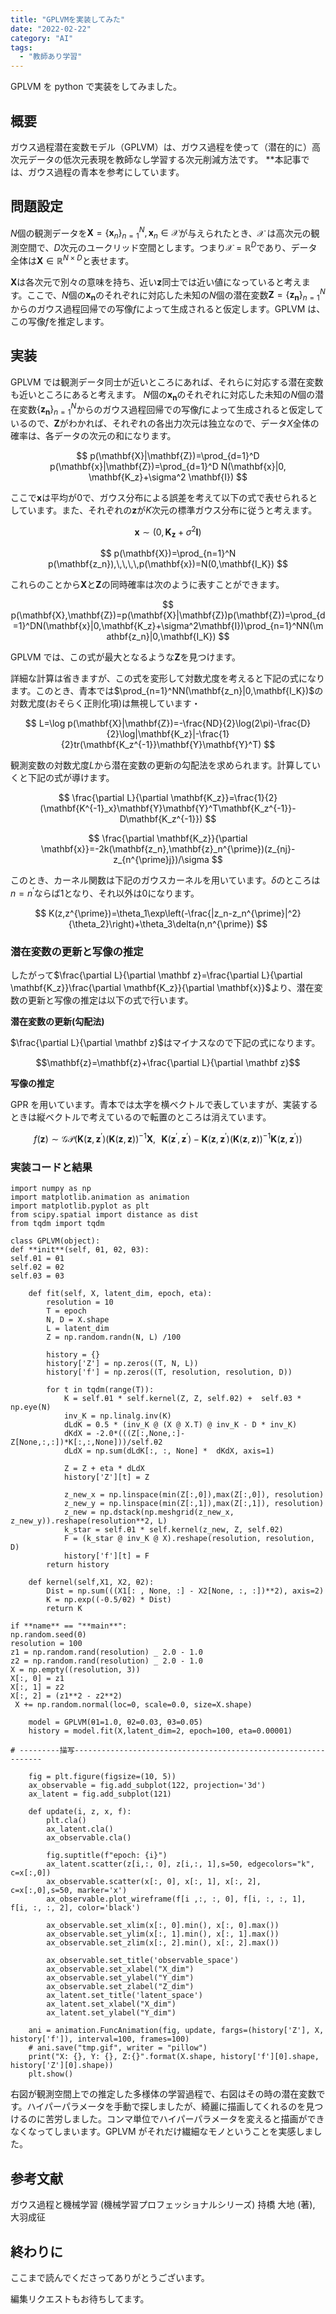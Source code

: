 ```yaml
---
title: "GPLVMを実装してみた"
date: "2022-02-22"
category: "AI"
tags:
  - "教師あり学習"
---
```


GPLVM を python で実装をしてみました。

## 概要

ガウス過程潜在変数モデル（GPLVM）は、ガウス過程を使って（潜在的に）高次元データの低次元表現を教師なし学習する次元削減方法です。
\*\*本記事では、ガウス過程の青本を参考にしています。

## 問題設定

$N$個の観測データを$\mathbf X = \{\mathbf x_n \}^N_{n=1},  \mathbf x_n \in \mathcal X$が与えられたとき、$\mathcal{X}$ は高次元の観測空間で、$D$次元のユークリッド空間とします。つまり$\mathcal X = \mathbb R^D$であり、データ全体は$\mathbf X \in \mathbb R^{N \times D}$と表せます。

$\mathbf{X}$は各次元で別々の意味を持ち、近い$\mathbf{z}$同士では近い値になっていると考えます。ここで、$N$個の$\mathbf{x_n}$のそれぞれに対応した未知の$N$個の潜在変数$\mathbf{Z}=\{\mathbf{z_n}\}^N_{n=1}$からのガウス過程回帰での写像$f$によって生成されると仮定します。GPLVM は、この写像$f$を推定します。

<ArticleImageGifMovie
  path="/posts/machineLearning/ml3-1.jpg"
  alt="gplvm問題設定"
/>

## 実装

GPLVM では観測データ同士が近いところにあれば、それらに対応する潜在変数も近いところにあると考えます。
$N$個の$\mathbf{x_n}$のそれぞれに対応した未知の$N$個の潜在変数$\{\mathbf{z_n}\}^N_{n=1}$からのガウス過程回帰での写像$f$によって生成されると仮定しているので、$\mathbf{Z}$がわかれば、それぞれの各出力次元は独立なので、データ$X$全体の確率は、各データの次元の和になります。

$$
p(\mathbf{X}|\mathbf{Z})=\prod_{d=1}^D p(\mathbf{x}|\mathbf{Z})=\prod_{d=1}^D N(\mathbf{x}|0, \mathbf{K_z}+\sigma^2 \mathbf{I})
$$

ここで$\mathbf{x}$は平均が$0$で、ガウス分布による誤差を考えて以下の式で表せられるとしています。また、それぞれの$\mathbf{z}$が$K$次元の標準ガウス分布に従うと考えます。

$$
\mathbf{x} \sim (0,\mathbf{K_z}+\sigma^2\mathbf{I})
$$

$$
p(\mathbf{X})=\prod_{n=1}^N p(\mathbf{z_n}),\,\,\,\,p(\mathbf{x})=N(0,\mathbf{I_K})
$$

これらのことから$\mathbf{X}$と$\mathbf{Z}$の同時確率は次のように表すことができます。

$$
p(\mathbf{X},\mathbf{Z})=p(\mathbf{X}|\mathbf{Z})p(\mathbf{Z})=\prod_{d=1}^DN(\mathbf{x}|0,\mathbf{K_z}+\sigma^2\mathbf{I})\prod_{n=1}^NN(\mathbf{z_n}|0,\mathbf{I_K})
$$

GPLVM では、この式が最大となるような$\mathbf{Z}$を見つけます。

詳細な計算は省きますが、この式を変形して対数尤度を考えると下記の式になります。このとき、青本では$\prod_{n=1}^NN(\mathbf{z_n}|0,\mathbf{I_K})$の対数尤度(おそらく正則化項)は無視しています・

$$
L=\log p(\mathbf{X}|\mathbf{Z})=-\frac{ND}{2}\log(2\pi)-\frac{D}{2}\log|\mathbf{K_z}|-\frac{1}{2}tr(\mathbf{K_z^{-1}}\mathbf{Y}\mathbf{Y}^T)
$$

観測変数の対数尤度$L$から潜在変数の更新の勾配法を求められます。計算していくと下記の式が導けます。

$$
\frac{\partial L}{\partial \mathbf{K_z}}=\frac{1}{2}(\mathbf{K^{-1}_x}\mathbf{Y}\mathbf{Y}^T\mathbf{K_z^{-1}}-D\mathbf{K_z^{-1}})
$$

$$
\frac{\partial \mathbf{K_z}}{\partial \mathbf{x}}=-2k(\mathbf{z_n},\mathbf{z}_n^{\prime})(z_{nj}-z_{n^{\prime}j})/\sigma
$$

このとき、カーネル関数は下記のガウスカーネルを用いています。$\delta$のところは$n=n^{\prime}$ならば$1$となり、それ以外は$0$になります。

$$
K(z,z^{\prime})=\theta_1\exp\left(-\frac{|z_n-z_n^{\prime}|^2}{\theta_2}\right)+\theta_3\delta(n,n^{\prime})
$$

### 潜在変数の更新と写像の推定

したがって$\frac{\partial L}{\partial \mathbf z}=\frac{\partial L}{\partial \mathbf{K_z}}\frac{\partial \mathbf{K_z}}{\partial \mathbf{x}}$より、潜在変数の更新と写像の推定は以下の式で行います。

**潜在変数の更新(勾配法)**

$\frac{\partial L}{\partial \mathbf z}$はマイナスなので下記の式になります。

$$\mathbf{z}=\mathbf{z}+\frac{\partial L}{\partial \mathbf z}$$

**写像の推定**

GPR を用いています。青本では太字を横ベクトルで表していますが、実装するときは縦ベクトルで考えているので転置のところは消えています。

$$
f(\mathbf{z}) \sim \mathcal{GP}(\mathbf{K}(\mathbf{z},\mathbf{z}^{\prime})(\mathbf{K}(\mathbf{z},\mathbf{z}))^{-1}\mathbf{X},\,\,\,\,\mathbf{K}(\mathbf{z}^{\prime},\mathbf{z}^{\prime})-\mathbf{K}(\mathbf{z},\mathbf{z}^{\prime})(\mathbf{K}(\mathbf{z},\mathbf{z}))^{-1}\mathbf{K}(\mathbf{z},\mathbf{z}^{\prime}))
$$

### 実装コードと結果

```python:
import numpy as np
import matplotlib.animation as animation
import matplotlib.pyplot as plt
from scipy.spatial import distance as dist
from tqdm import tqdm

class GPLVM(object):
def **init**(self, θ1, θ2, θ3):
self.θ1 = θ1
self.θ2 = θ2
self.θ3 = θ3

    def fit(self, X, latent_dim, epoch, eta):
        resolution = 10
        T = epoch
        N, D = X.shape
        L = latent_dim
        Z = np.random.randn(N, L) /100

        history = {}
        history['Z'] = np.zeros((T, N, L))
        history['f'] = np.zeros((T, resolution, resolution, D))

        for t in tqdm(range(T)):
            K = self.θ1 * self.kernel(Z, Z, self.θ2) +  self.θ3 * np.eye(N)
            inv_K = np.linalg.inv(K)
            dLdK = 0.5 * (inv_K @ (X @ X.T) @ inv_K - D * inv_K)
            dKdX = -2.0*(((Z[:,None,:]-Z[None,:,:])*K[:,:,None]))/self.θ2
            dLdX = np.sum(dLdK[:, :, None] *  dKdX, axis=1)

            Z = Z + eta * dLdX
            history['Z'][t] = Z

            z_new_x = np.linspace(min(Z[:,0]),max(Z[:,0]), resolution)
            z_new_y = np.linspace(min(Z[:,1]),max(Z[:,1]), resolution)
            z_new = np.dstack(np.meshgrid(z_new_x, z_new_y)).reshape(resolution**2, L)
            k_star = self.θ1 * self.kernel(z_new, Z, self.θ2)
            F = (k_star @ inv_K @ X).reshape(resolution, resolution, D)
            history['f'][t] = F
        return history

    def kernel(self,X1, X2, θ2):
        Dist = np.sum(((X1[: , None, :] - X2[None, :, :])**2), axis=2)
        K = np.exp((-0.5/θ2) * Dist)
        return K

if **name** == "**main**":
np.random.seed(0)
resolution = 100
z1 = np.random.rand(resolution) _ 2.0 - 1.0
z2 = np.random.rand(resolution) _ 2.0 - 1.0
X = np.empty((resolution, 3))
X[:, 0] = z1
X[:, 1] = z2
X[:, 2] = (z1**2 - z2**2)
 X += np.random.normal(loc=0, scale=0.0, size=X.shape)

    model = GPLVM(θ1=1.0, θ2=0.03, θ3=0.05)
    history = model.fit(X,latent_dim=2, epoch=100, eta=0.00001)

# ---------描写---------------------------------------------------------------

    fig = plt.figure(figsize=(10, 5))
    ax_observable = fig.add_subplot(122, projection='3d')
    ax_latent = fig.add_subplot(121)

    def update(i, z, x, f):
        plt.cla()
        ax_latent.cla()
        ax_observable.cla()

        fig.suptitle(f"epoch: {i}")
        ax_latent.scatter(z[i,:, 0], z[i,:, 1],s=50, edgecolors="k", c=x[:,0])
        ax_observable.scatter(x[:, 0], x[:, 1], x[:, 2], c=x[:,0],s=50, marker='x')
        ax_observable.plot_wireframe(f[i ,:, :, 0], f[i, :, :, 1], f[i, :, :, 2], color='black')

        ax_observable.set_xlim(x[:, 0].min(), x[:, 0].max())
        ax_observable.set_ylim(x[:, 1].min(), x[:, 1].max())
        ax_observable.set_zlim(x[:, 2].min(), x[:, 2].max())

        ax_observable.set_title('observable_space')
        ax_observable.set_xlabel("X_dim")
        ax_observable.set_ylabel("Y_dim")
        ax_observable.set_zlabel("Z_dim")
        ax_latent.set_title('latent_space')
        ax_latent.set_xlabel("X_dim")
        ax_latent.set_ylabel("Y_dim")

    ani = animation.FuncAnimation(fig, update, fargs=(history['Z'], X, history['f']), interval=100, frames=100)
    # ani.save("tmp.gif", writer = "pillow")
    print("X: {}, Y: {}, Z:{}".format(X.shape, history['f'][0].shape, history['Z'][0].shape))
    plt.show()
```

<ArticleImageGifMovie path="/posts/machineLearning/ml3-2.gif" alt="result" />

右図が観測空間上での推定した多様体の学習過程で、右図はその時の潜在変数です。ハイパーパラメータを手動で探しましたが、綺麗に描画してくれるのを見つけるのに苦労しました。コンマ単位でハイパーパラメータを変えると描画ができなくなってしまいます。GPLVM がそれだけ繊細なモノということを実感しました。

## 参考文献

ガウス過程と機械学習 (機械学習プロフェッショナルシリーズ) 持橋 大地 (著), 大羽成征

## 終わりに

ここまで読んでくださってありがとうございます。

編集リクエストもお待ちしてます。
